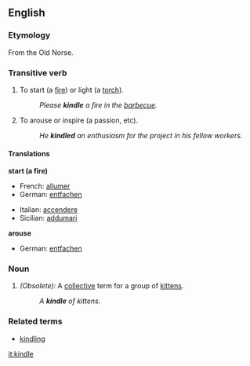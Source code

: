 ==English==

===Etymology===
From the Old Norse.

===Transitive verb===
{{en-verb|kindle|kindles|kindled|kindling}}

# To start (a [[fire]]) or light (a [[torch]]).
#:''Please '''kindle''' a fire in the [[barbecue]].''
# To arouse or inspire (a passion, etc).
#:''He '''kindled''' an enthusiasm for the project in his fellow workers.''

====Translations====
'''start (a fire)'''
{{top}}
*French: [[allumer]]
*German: [[entfachen]]
{{mid}}
*Italian: [[accendere]]
*Sicilian: [[addumari]]
{{bottom}}

'''arouse'''
{{top}}
*German: [[entfachen]]
{{mid}}
{{bottom}}

===Noun===
{{en-noun|kindle|kindles}}

# ''(Obsolete):'' A [[collective]] term for a group of [[kitten]]s.
#:''A '''kindle''' of kittens.''

===Related terms===
*[[kindling]]

[[it:kindle]]